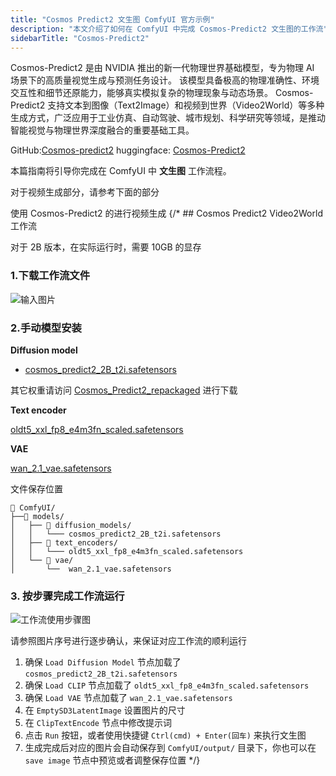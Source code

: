 ```yaml
---
title: "Cosmos Predict2 文生图 ComfyUI 官方示例"
description: "本文介绍了如何在 ComfyUI 中完成 Cosmos-Predict2 文生图的工作流"
sidebarTitle: "Cosmos-Predict2"
---
```



Cosmos-Predict2 是由 NVIDIA 推出的新一代物理世界基础模型，专为物理 AI 场景下的高质量视觉生成与预测任务设计。
该模型具备极高的物理准确性、环境交互性和细节还原能力，能够真实模拟复杂的物理现象与动态场景。
Cosmos-Predict2 支持文本到图像（Text2Image）和视频到世界（Video2World）等多种生成方式，广泛应用于工业仿真、自动驾驶、城市规划、科学研究等领域，是推动智能视觉与物理世界深度融合的重要基础工具。

GitHub:[Cosmos-predict2](https://github.com/nvidia-cosmos/cosmos-predict2)
huggingface: [Cosmos-Predict2](https://huggingface.co/collections/nvidia/cosmos-predict2-68028efc052239369a0f2959)

本篇指南将引导你完成在 ComfyUI 中  **文生图** 工作流程。

对于视频生成部分，请参考下面的部分

<Card title="Cosmos Predict2 视频生成" icon="book" href="/zh-CN/tutorials/video/cosmos/cosmos-predict2-video2world">
  使用 Cosmos-Predict2 的进行视频生成
</Card>

<UpdateReminder/>
{/* 
## Cosmos Predict2 Video2World 工作流

对于 2B 版本，在实际运行时，需要 10GB 的显存

### 1.下载工作流文件

![输入图片](https://raw.githubusercontent.com/Comfy-Org/example_workflows/refs/heads/main/image/cosmos/predict2/cosmos_predict2_2B_t2i.png)

###  2.手动模型安装

**Diffusion model**

- [cosmos_predict2_2B_t2i.safetensors](https://huggingface.co/Comfy-Org/Cosmos_Predict2_repackaged/resolve/main/cosmos_predict2_2B_t2i.safetensors)

其它权重请访问 [Cosmos_Predict2_repackaged](https://huggingface.co/Comfy-Org/Cosmos_Predict2_repackaged) 进行下载

**Text encoder**

[oldt5_xxl_fp8_e4m3fn_scaled.safetensors](https://huggingface.co/comfyanonymous/cosmos_1.0_text_encoder_and_VAE_ComfyUI/resolve/main/text_encoders/oldt5_xxl_fp8_e4m3fn_scaled.safetensors)

**VAE**

[wan_2.1_vae.safetensors](https://huggingface.co/Comfy-Org/Wan_2.1_ComfyUI_repackaged/resolve/main/split_files/vae/wan_2.1_vae.safetensors)


文件保存位置
```
📂 ComfyUI/
├──📂 models/
│   ├── 📂 diffusion_models/
│   │   └─── cosmos_predict2_2B_t2i.safetensors
│   ├── 📂 text_encoders/
│   │   └─── oldt5_xxl_fp8_e4m3fn_scaled.safetensors
│   └── 📂 vae/
│       └──  wan_2.1_vae.safetensors
```

### 3. 按步骤完成工作流运行

![工作流使用步骤图](/images/tutorial/image/cosmos/cosmos_predict2_2B_t2i_step_guide.jpg)

请参照图片序号进行逐步确认，来保证对应工作流的顺利运行
1. 确保 `Load Diffusion Model` 节点加载了 `cosmos_predict2_2B_t2i.safetensors`
2. 确保 `Load CLIP` 节点加载了 `oldt5_xxl_fp8_e4m3fn_scaled.safetensors`
3. 确保 `Load VAE` 节点加载了 `wan_2.1_vae.safetensors`
4. 在 `EmptySD3LatentImage` 设置图片的尺寸
5. 在 `ClipTextEncode` 节点中修改提示词
6. 点击 `Run` 按钮，或者使用快捷键 `Ctrl(cmd) + Enter(回车)` 来执行文生图
7. 生成完成后对应的图片会自动保存到 `ComfyUI/output/` 目录下，你也可以在 `save image` 节点中预览或者调整保存位置 */}
